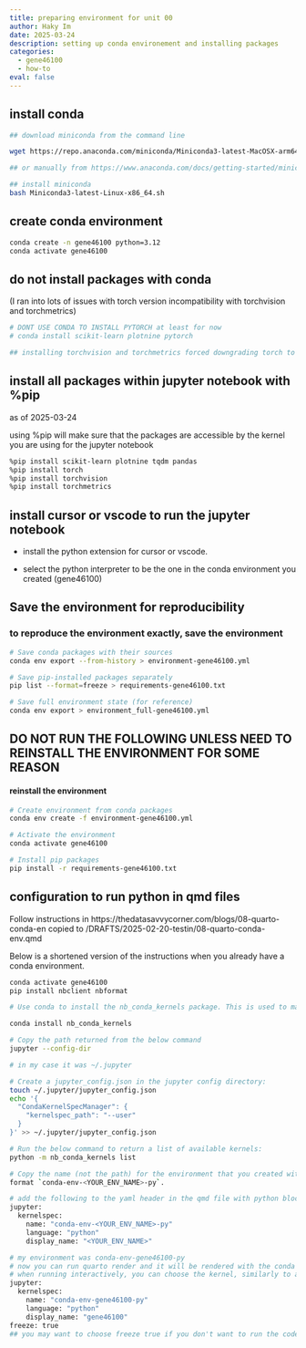 ```yaml
---
title: preparing environment for unit 00
author: Haky Im
date: 2025-03-24
description: setting up conda environement and installing packages
categories:
  - gene46100
  - how-to
eval: false
---
```


## install conda

```bash

## download miniconda from the command line

wget https://repo.anaconda.com/miniconda/Miniconda3-latest-MacOSX-arm64.sh

## or manually from https://www.anaconda.com/docs/getting-started/miniconda/main

## install miniconda
bash Miniconda3-latest-Linux-x86_64.sh

```

## create conda environment
```bash
conda create -n gene46100 python=3.12
conda activate gene46100

```

## do not install packages with conda
(I ran into lots of issues with torch version incompatibility with torchvision and torchmetrics)
```bash
# DONT USE CONDA TO INSTALL PYTORCH at least for now
# conda install scikit-learn plotnine pytorch 

## installing torchvision and torchmetrics forced downgrading torch to 2.3.1 which was not compatible with mps

```

## install all packages within jupyter notebook with %pip
as of 2025-03-24

using %pip will make sure that the packages are accessible by the kernel you are using for the jupyter notebook
```bash
%pip install scikit-learn plotnine tqdm pandas 
%pip install torch
%pip install torchvision
%pip install torchmetrics
```


## install cursor or vscode to run the jupyter notebook

- install the python extension for cursor or vscode.

- select the python interpreter to be the one in the conda environment you created (gene46100)


## Save the environment for reproducibility

### to reproduce the environment exactly, save the environment
```bash
# Save conda packages with their sources
conda env export --from-history > environment-gene46100.yml

# Save pip-installed packages separately
pip list --format=freeze > requirements-gene46100.txt

# Save full environment state (for reference)
conda env export > environment_full-gene46100.yml
```

## DO NOT RUN THE FOLLOWING UNLESS NEED TO REINSTALL THE ENVIRONMENT FOR SOME REASON

#### reinstall the environment
```bash
# Create environment from conda packages
conda env create -f environment-gene46100.yml

# Activate the environment
conda activate gene46100

# Install pip packages
pip install -r requirements-gene46100.txt

```

## configuration to run python in qmd files

Follow instructions in https://thedatasavvycorner.com/blogs/08-quarto-conda-en copied to /DRAFTS/2025-02-20-testin/08-quarto-conda-env.qmd

Below is a shortened version of the instructions when you already have a conda environment.
```bash
conda activate gene46100
pip install nbclient nbformat

# Use conda to install the nb_conda_kernels package. This is used to manage python jupyter kernels for notebooks.

conda install nb_conda_kernels

# Copy the path returned from the below command
jupyter --config-dir

# in my case it was ~/.jupyter

# Create a jupyter_config.json in the jupyter config directory:
touch ~/.jupyter/jupyter_config.json
echo '{
  "CondaKernelSpecManager": {
    "kernelspec_path": "--user"
  }
}' >> ~/.jupyter/jupyter_config.json

# Run the below command to return a list of available kernels:
python -m nb_conda_kernels list

# Copy the name (not the path) for the environment that you created with the
format `conda-env-<YOUR_ENV_NAME>-py`.

# add the following to the yaml header in the qmd file with python blocks
jupyter: 
  kernelspec:
    name: "conda-env-<YOUR_ENV_NAME>-py"
    language: "python"
    display_name: "<YOUR_ENV_NAME>"

# my environment was conda-env-gene46100-py
# now you can run quarto render and it will be rendered with the conda environment you specified
# when running interactively, you can choose the kernel, similarly to a jupyter notebook
jupyter: 
  kernelspec:
    name: "conda-env-gene46100-py"
    language: "python"
    display_name: "gene46100"
freeze: true
## you may want to choose freeze true if you don't want to run the code every time you render the qmd file

```

```bash

```

